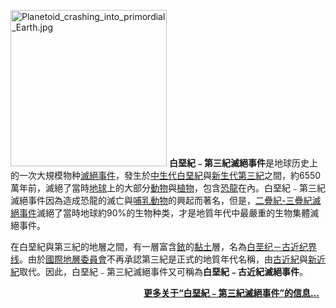 [[File:Planetoid_crashing_into_primordial_Earth.jpg|250px]]
'''白堊紀﹣第三紀滅絕事件'''是地球历史上的一次大規模物种[[滅絕事件|滅絕事件]]，發生於[[中生代|中生代]][[白堊紀|白堊紀]]與[[新生代|新生代]][[第三紀|第三紀]]之間，約6550萬年前，滅絕了當時[[地球|地球]]上的大部分[[動物|動物]]與[[植物|植物]]，包含[[恐龍|恐龍]]在內。白堊紀﹣第三紀滅絕事件因為造成恐龍的滅亡與[[哺乳動物|哺乳動物]]的興起而著名，但是，[[二疊紀-三疊紀滅絕事件|二疊紀-三疊紀滅絕事件]]滅絕了當時地球約90%的生物种类，才是地質年代中最嚴重的生物集體滅絕事件。

在白堊紀與第三紀的地層之間，有一層富含[[銥|銥]]的[[黏土|黏土]]層，名為[[白垩纪－古近纪界线|白垩纪－古近纪界线]]。由於[[國際地層委員會|國際地層委員會]]不再承認第三紀是正式的地質年代名稱，由[[古近紀|古近紀]]與[[新近紀|新近紀]]取代。因此，白堊紀﹣第三紀滅絕事件又可稱為'''白堊紀﹣古近紀滅絕事件'''。

<div style="text-align:right;margin-right:10px;margin-bottom:4px;">'''[[白垩纪－第三纪灭绝事件|更多关于“白堊紀﹣第三紀滅絕事件”的信息...]]'''</div>